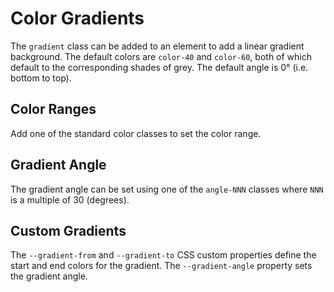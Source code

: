 
# Color Gradients

The `gradient` class can be added to an element to add a linear gradient
background.  The default colors are `color-40` and `color-60`, both of which
default to the corresponding shades of grey.  The default angle is 0&deg;
(i.e. bottom to top).

<Example
  html={Grad1}
  caption="Default Gradient"
  expand
/>

## Color Ranges

Add one of the standard color classes to set the color range.

<Example
  html={Colors}
  caption="Gradient Colors"
  expand
/>

## Gradient Angle

The gradient angle can be set using one of the `angle-NNN` classes where `NNN`
is a multiple of 30 (degrees).

<Example
  html={Angle}
  caption="Gradient Angle"
  expand
/>

## Custom Gradients

The `--gradient-from` and `--gradient-to` CSS custom properties define the
start and end colors for the gradient. The `--gradient-angle` property sets
the gradient angle.

<Example
  html={Custom}
  caption="Custom Gradients"
  expand
/>
